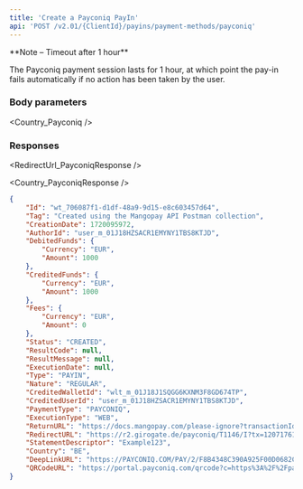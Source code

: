 ```yaml
---
title: 'Create a Payconiq PayIn'  
api: 'POST /v2.01/{ClientId}/payins/payment-methods/payconiq'  
---
```


  

<Note>  
**Note – Timeout after 1 hour** 
  
The Payconiq payment session lasts for 1 hour, at which point the pay-in fails automatically if no action has been taken by the user.
</Note>  

### Body parameters  

<Tag />  

<AuthorId />  

<DebitedFunds2 />  

<Fees1 />  

<CreditedWalletId />  

<ReturnURL />  

<Country_Payconiq />

<StatementDescriptor />  



### Responses  

<Accordion title="200 - Created">  

<IdResponse />  

<TagResponse />  

<CreationDateResponse />  

<AuthorIdResponse />  

<DebitedFunds2Response />  

<CreditedFunds2Response />  

<Fees1Response />  

<Status2Response />  

<ResultCodeResponse />  

<ResultMessageResponse />  

<ExecutionDateResponse />  

<TypeResponse />  

<NatureResponse />  

<CreditedWalletIdResponse />  

<CreditedUserIdResponse />  

<PaymentType12Response />  

<ExecutionTypeResponse />  

<ReturnURLResponse />  

<RedirectUrl_PayconiqResponse />  

<StatementDescriptorResponse />  

<Country_PayconiqResponse />

<DeepLinkURLResponse />  

<QRCodeURLResponse />

</Accordion>
  

<ResponseExample>  

```json 200 - Created  
{
    "Id": "wt_706087f1-d1df-48a9-9d15-e8c603457d64",
    "Tag": "Created using the Mangopay API Postman collection",
    "CreationDate": 1720095972,
    "AuthorId": "user_m_01J18HZSACR1EMYNY1TBS8KTJD",
    "DebitedFunds": {
        "Currency": "EUR",
        "Amount": 1000
    },
    "CreditedFunds": {
        "Currency": "EUR",
        "Amount": 1000
    },
    "Fees": {
        "Currency": "EUR",
        "Amount": 0
    },
    "Status": "CREATED",
    "ResultCode": null,
    "ResultMessage": null,
    "ExecutionDate": null,
    "Type": "PAYIN",
    "Nature": "REGULAR",
    "CreditedWalletId": "wlt_m_01J18J1SQGG6KXNM3F8GD674TP",
    "CreditedUserId": "user_m_01J18HZSACR1EMYNY1TBS8KTJD",
    "PaymentType": "PAYCONIQ",
    "ExecutionType": "WEB",
    "ReturnURL": "https://docs.mangopay.com/please-ignore?transactionId=wt_706087f1-d1df-48a9-9d15-e8c603457d64",
    "RedirectURL": "https://r2.girogate.de/payconiq/T1146/I?tx=1207176177&rs=8OHbVocjQQa4OIcB4o31BgQBw7c45bXK&cs=76745cafd862d134ce7be068a029c71368ff5e22339379d72780845cee02a10f",
    "StatementDescriptor": "Example123",
    "Country": "BE",
    "DeepLinkURL": "https://PAYCONIQ.COM/PAY/2/F8B4348C390A925F00D0682C?returnUrl=https%3A%2F%2Fr2.giro[…]436a10f4077908aa014795ba528a622315b2bada9f1ddc33e097c2fe5d9f5b",
    "QRCodeURL": "https://portal.payconiq.com/qrcode?c=https%3A%2F%2Fpayconiq.com%2Fpay%2F2%2Ff8b4348c390a925f00d0682c"
}
 ```  

</ResponseExample>  

<RequestExample>  
  <RestCreatePayconiqPayin /> 
  <NetCreatePayconiqPayin /> 
</RequestExample>